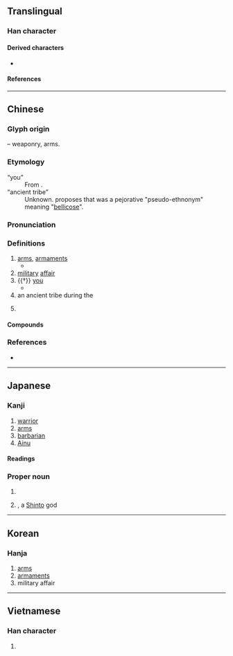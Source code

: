 {{also|戒}}
{{character info}}
==Translingual==

===Han character===
{{Han char|rn=62|rad=戈|as=02|sn=6|four=53400|canj=IJ|ids=⿹戈𠂇(GHTJK),⿻戊一(V)}} <!-- Note: ⿹戈十 is incorrect. -->

====Derived characters====
* {{l|mul|[[𠈋]], [[𠲦]], [[𡊸]], [[娀]], [[㣝]], [[𢫨]], [[𣴛]], [[狨]], [[㭜]], [[毧]], [[𤇽]], [[𮁱]], [[𥅯]], [[𥑳]], [[䄾]], [[䘬]], [[𫂽]], [[絨]]([[绒]]), [[羢]], [[𦕧]], [[𧊕]], [[賊]]([[贼]]), [[𧻪]], [[𨀻]], [[𨠤]], [[𨱿]], [[𬫍]], [[𣉝]], [[駥]], [[𩶺]], [[𪀚]], [[𢦛]], [[茙]], [[𥬪]], [[𫻸]], [[䯷]], [[𪀵]]}} <!-- Arranged based on stroke count/radical position -->

====References====
{{Han ref|kx=0411.080|dkj=11539|dj=0752.120|hdz=21397.080|uh=620E}}

----

==Chinese==
{{zh-forms|alt=𢦦-ancient form,𢍻-historical form found in 漢孔宙碑,𫻳-ancient form in Bronze inscription}}
{{zh-wp|zh:西戎|en:Xirong}}
{{zh-wp|zh:戎姓}}

===Glyph origin===
{{Han etym}}
{{Han compound|盾|戈|t1=shield|t2=halberd; weapons|ls=ic}} – weaponry, arms.

===Etymology===
; “you”
: From {{inh|zh|sit-pro|*na-ŋ||you}}.
; “ancient tribe”
: Unknown. {{zh-ref|Goldin (2011)}} proposes that {{zh-l|戎}} was a pejorative "pseudo-ethnonym" meaning "[[bellicose]]".

===Pronunciation===
{{zh-pron
|m=róng
|c=jung4
|h=pfs=yùng
|md=ṳ̀ng
|mn=xm,qz:liông/zz,twk:jiông
|mn-t=rong5
|mc=y
|oc=y
|cat=
}}

===Definitions===
{{zh-hanzi}}

# [[arms]], [[armament]]s
#* {{zh-x|是 月 也，天子 乃 教 於 田獵，以 習 五-戎，班 馬 政。|In this month the son of Heaven, by means of hunting, teaches how to use the five '''weapons of war''', and the rules for the management of horses.|ref=Liji}}
# [[military]] [[affair]]
# {{†}} [[you]]
#* {{zh-x|戎 雖 小子，而 式 弘大。|Though '''you''' may be [but as] little children, your work is vast and great.|ref=Shijing}}
# an ancient tribe during the {{w|Zhou dynasty}}
#: {{zh-also|西戎}}
# {{surname|zh}}

====Compounds====
{{zh-der|元戎|兵戎|即戎|和戎|嘉戎|大戎|大總戎|女戎|小戎|從戎|戎事|戎兵|戎寄|戎幕|戎戎|戎旃|戎服|戎機|戎狄|戎索|戎行|戎衣|戎裝|戎車|戎首|戎馬|戎馬倥傯|戎馬生郊|投筆從戎|治戎|犬戎|狐裘蒙戎|獯戎|王戎|總戎|羌戎|興戎|蒙戎|蠻夷戎狄|西戎|阿戎|驪戎}}

===References===
* {{R:yue:Hanzi}}

----

==Japanese==
{{wp|lang=ja}}

===Kanji===
{{ja-kanji|grade=|rs=戈02}}

# [[warrior]]
# [[arms]]
# [[barbarian]]
# [[Ainu]]

====Readings====
{{ja-readings
|on=じゅう
|kun=つわもの-, えびす-
}}

===Proper noun===
{{ja-pos|えびす|proper}}

# {{surname|ja|sort=えびす|A=a|nodot=1}}
# {{alternative spelling of|ja|恵比須|nocap=1|tr=[[Ebisu]]}}, a [[Shinto]] god

----

==Korean==

===Hanja===
{{ko-hanja|hangeul=융|eumhun=|rv=yung|mr=yung|y=yung}}

# [[arms]]
# [[armaments]]
# military affair

----

==Vietnamese==

===Han character===
{{vi-readings|reading=nhung, nhỏng, nhong, xong, nhùng|rs=戈02}}

# {{rfdef|vi|sort=戈02}}